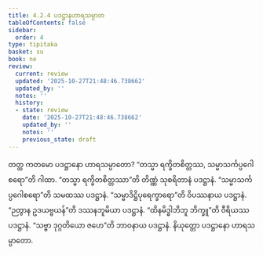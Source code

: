 ```yaml
---
title: 4.2.4 ပဒဋ္ဌာနဟာရသမ္ပာတ
tableOfContents: false
sidebar:
  order: 4
type: tipitaka
basket: su
book: ne
review:
  current: review
  updated: '2025-10-27T21:48:46.738662'
  updated_by: ''
  notes: ''
  history:
  - state: review
    date: '2025-10-27T21:48:46.738662'
    updated_by: ''
    notes: ''
    previous_state: draft
---
```



<ReviewStatus review={frontmatter.review} showDetails={true} />

<HypothesisAnnotation frontmatter={frontmatter} />

<DynamicBreadcrumb />

<Division number="66" book="ne" e="ch" v="27" p="86">

<Paragraph number="500" book="ne">
တတ္ထ ကတမော ပဒဋ္ဌာနော ဟာရသမ္ပာတော?
</Paragraph>

<Paragraph number="501" book="ne">
“တသ္မာ ရက္ခိတစိတ္တဿ, သမ္မာသင်္ကပ္ပဂေါစရော”တိ ဂါထာ. “တသ္မာ ရက္ခိတစိတ္တဿာ”တိ တိဏ္ဏံ သုစရိတာနံ ပဒဋ္ဌာနံ. “သမ္မာသင်္ကပ္ပဂေါစရော”တိ သမထဿ ပဒဋ္ဌာနံ. “သမ္မာဒိဋ္ဌိပုရေက္ခာရော”တိ ဝိပဿနာယ ပဒဋ္ဌာနံ. “ဉတွာန ဥဒယဗ္ဗယန်”တိ ဒဿနဘူမိယာ ပဒဋ္ဌာနံ. “ထိနမိဒ္ဓါဘိဘူ ဘိက္ခူ”တိ ဝီရိယဿ ပဒဋ္ဌာနံ. “သဗ္ဗာ ဒုဂ္ဂတိယော ဇဟေ”တိ ဘာဝနာယ ပဒဋ္ဌာနံ.

</Paragraph>
</Division>

<Paragraph number="502" type="center" book="ne">
နိယုတ္တော ပဒဋ္ဌာနော ဟာရသမ္ပာတော.
</Paragraph>